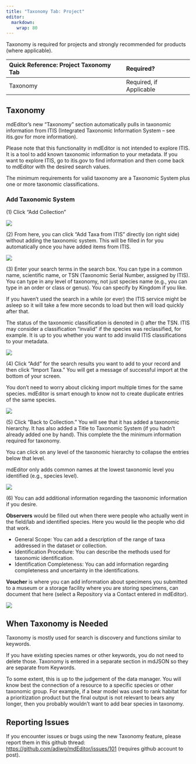 ```yaml
---
title: "Taxonomy Tab: Project"
editor: 
  markdown: 
    wrap: 80
---
```


Taxonomy is required for projects and strongly recommended for products (where
applicable).

| Quick Reference: Project Taxonomy Tab | Required?               |
|:--------------------------------------|:------------------------|
| Taxonomy                              | Required, if Applicable |

## Taxonomy

mdEditor's new “Taxonomy” section automatically pulls in taxonomic information
from ITIS (Integrated Taxonomic Information System – see itis.gov for more
information).

:::{.callout-info} 
Please note that this functionality in mdEditor is not
intended to explore ITIS. It is a tool to add known taxonomic information to
your metadata. If you want to explore ITIS, go to itis.gov to find information
and then come back to mdEditor with the desired search values.
:::

The minimum requirements for valid taxonomy are a Taxonomic System plus one or
more taxonomic classifications.

### Add Taxonomic System

\(1\) Click "Add Collection"

![](../../assets/taxonomy_add_collection.png)

\(2\) From here, you can click "Add Taxa from ITIS" directly (on right side)
without adding the taxonomic system. This will be filled in for you
automatically once you have added items from ITIS.

![](../../assets/taxonomy_add_taxa_from_itis.png)

\(3\) Enter your search terms in the search box. You can type in a common name,
scientific name, or TSN (Taxonomic Serial Number, assigned by ITIS). You can
type in any level of taxonomy, not just species name (e.g., you can type in an
order or class or genus). You can specify by Kingdom if you like.

:::{.callout-note} 
If you haven’t used the search in a while (or ever) the
ITIS service might be asleep so it will take a few more seconds to load but then
will load quickly after that. 
:::

:::{.callout-note} 
The status of the taxonomic classification is denoted in
() after the TSN. ITIS may consider a classification "invalid" if the species
was reclassified, for example. It is up to you whether you want to add invalid
ITIS classifications to your metadata. 
:::

![](../../assets/taxonomy_search_redlegged_frog.png)

\(4\) Click "Add" for the search results you want to add to your record and then
click "Import Taxa." You will get a message of successful import at the bottom
of your screen.

:::{.callout-note} 
You don't need to worry about clicking import multiple
times for the same species. mdEditor is smart enough to know not to create
duplicate entries of the same species.
:::

![](../../assets/taxonomy_successful_import.png)

\(5\) Click "Back to Collection." You will see that it has added a taxonomic
hierarchy. It has also added a Title to Taxonomic System (if you hadn’t already
added one by hand). This complete the the minimum information required for
taxonomy.

:::{.callout-note} 
You can click on any level of the taxonomic hierarchy to collapse the entries 
below that level.
:::

:::{.callout-note} 
mdEditor only adds common names at the lowest taxonomic level you identified 
(e.g., species level). 
:::

![](../../assets/taxonomy_collection.png)

\(6\) You can add additional information regarding the taxonomic information if
you desire.

**Observers** would be filled out when there were people who actually went in
the field/lab and identified species. Here you would lie the people who did that
work.

-   General Scope: You can add a description of the range of taxa addressed in
    the dataset or collection.
-   Identification Procedure: You can describe the methods used for taxonomic
    identification.
-   Identification Completeness: You can add information regarding completeness
    and uncertainty in the identifications.

**Voucher** is where you can add information about specimens you submitted to a
museum or a storage facility where you are storing specimens, can document that
here (select a Repository via a Contact entered in mdEditor).

![](../../assets/taxonomy_additional_info.png)

## When Taxonomy is Needed

Taxonomy is mostly used for search is discovery and functions similar to
keywords.

:::{.callout-note}
If you have existing species names or other keywords,
you do not need to delete those. Taxonomy is entered in a separate section in
mdJSON so they are separate from Keywords. 
:::

To some extent, this is up to the judgement of the data manager. You will know
best the connection of a resource to a specific species or other taxonomic
group. For example, if a bear model was used to rank habitat for a
prioritization product but the final output is not relevant to bears any longer,
then you probably wouldn't want to add bear species in taxonomy.

## Reporting Issues

If you encounter issues or bugs using the new Taxonomy feature, please report
them in this github thread: <https://github.com/adiwg/mdEditor/issues/101>
(requires github account to post).
